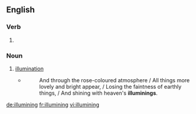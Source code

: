 ==English==

===Verb===
{{head|en|present participle}}

# {{present participle of|illumine|lang=en|nocat=1}}

===Noun===
{{en-noun}}

# [[illumination]]
#* {{w|Walter Richard Cassels}}
#*: And through the rose-coloured atmosphere / All things more lovely and bright appear, / Losing the faintness of earthly things, / And shining with heaven's '''illuminings'''.

[[de:illumining]]
[[fr:illumining]]
[[vi:illumining]]